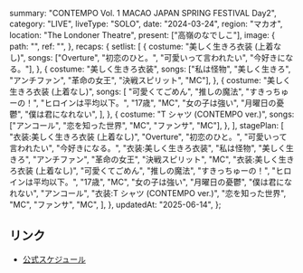   summary: "CONTEMPO Vol. 1 MACAO JAPAN SPRING FESTIVAL Day2",
  category: "LIVE",
  liveType: "SOLO",
  date: "2024-03-24",
  region: "マカオ",
  location: "The Londoner Theatre",
  present: ["高嶺のなでしこ"],
  image: {
    path: "",
    ref: "",
  },
  recaps: {
    setlist: [
      {
        costume: "美しく生きろ衣装 (上着なし)",
        songs: ["Overture", "初恋のひと。", "可愛いって言われたい", "今好きになる。"],
      },
      {
        costume: "美しく生きろ衣装",
        songs: ["私は怪物", "美しく生きろ", "アンチファン", "革命の女王", "決戦スピリット", "MC"],
      },
      {
        costume: "美しく生きろ衣装 (上着なし)",
        songs: [
          "可愛くてごめん",
          "推しの魔法",
          "すきっちゅーの！",
          "ヒロインは平均以下。",
          "17歳",
          "MC",
          "女の子は強い",
          "月曜日の憂鬱",
          "僕は君になれない",
        ],
      },
      {
        costume: "T シャツ (CONTEMPO ver.)",
        songs: ["アンコール", "恋を知った世界", "MC", "ファンサ", "MC"],
      },
    ],
    stagePlan: [
      "衣装:美しく生きろ衣装 (上着なし)",
      "Overture",
      "初恋のひと。",
      "可愛いって言われたい",
      "今好きになる。",
      "衣装:美しく生きろ衣装",
      "私は怪物",
      "美しく生きろ",
      "アンチファン",
      "革命の女王",
      "決戦スピリット",
      "MC",
      "衣装:美しく生きろ衣装 (上着なし)",
      "可愛くてごめん",
      "推しの魔法",
      "すきっちゅーの！",
      "ヒロインは平均以下。",
      "17歳",
      "MC",
      "女の子は強い",
      "月曜日の憂鬱",
      "僕は君になれない",
      "アンコール",
      "衣装:T シャツ (CONTEMPO ver.)",
      "恋を知った世界",
      "MC",
      "ファンサ",
      "MC",
    ],
  },
  updatedAt: "2025-06-14",
};

## リンク

- [公式スケジュール](https://takanenonadeshiko.jp/?p=1710)
